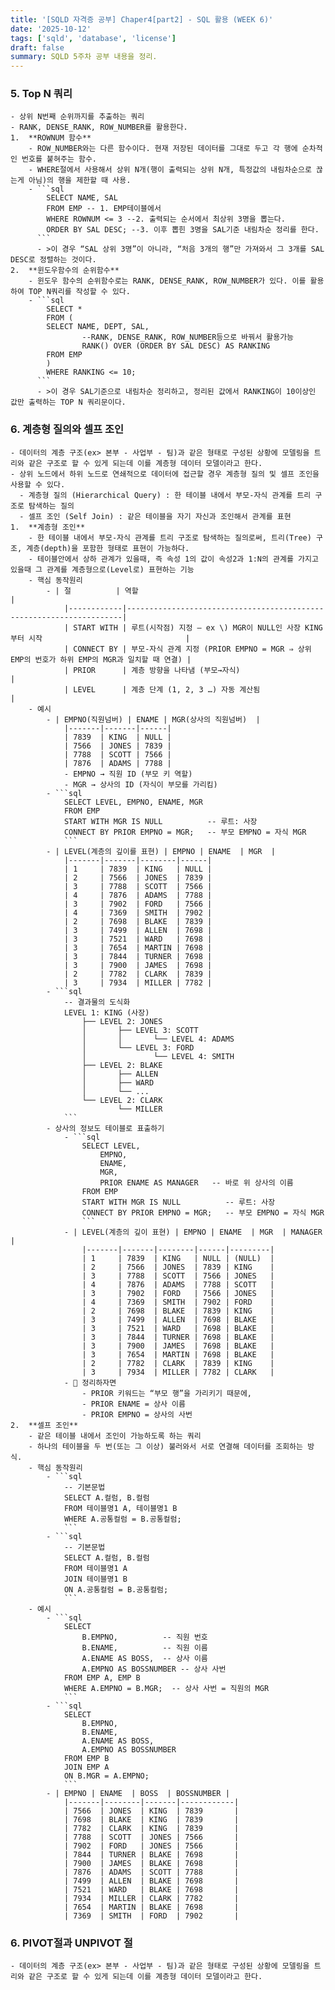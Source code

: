 ```yaml
---
title: '[SQLD 자격증 공부] Chaper4[part2] - SQL 활용 (WEEK 6)'
date: '2025-10-12'
tags: ['sqld', 'database', 'license']
draft: false
summary: SQLD 5주차 공부 내용을 정리.
---
```



### 5. Top N 쿼리

    - 상위 N번째 순위까지를 추출하는 쿼리
    - RANK, DENSE_RANK, ROW_NUMBER를 활용한다.
    1.  **ROWNUM 함수**
        - ROW_NUMBER와는 다른 함수이다. 현재 저장된 데이터를 그대로 두고 각 행에 순차적인 번호를 붙혀주는 함수.
        - WHERE절에서 사용해서 상위 N개(행이 출력되는 상위 N개, 특정값의 내림차순으로 끊는게 아님)의 행을 제한할 때 사용.
        - ```sql
            SELECT NAME, SAL
            FROM EMP -- 1. EMP테이블에서
            WHERE ROWNUM <= 3 --2. 출력되는 순서에서 최상위 3명을 뽑는다.
            ORDER BY SAL DESC; --3. 이후 뽑힌 3명을 SAL기준 내림차순 정리를 한다.
          ```
          - >이 경우 “SAL 상위 3명”이 아니라, “처음 3개의 행”만 가져와서 그 3개를 SAL DESC로 정렬하는 것이다.
    2.  **윈도우함수의 순위함수**
        - 윈도우 함수의 순위함수로는 RANK, DENSE_RANK, ROW_NUMBER가 있다. 이를 활용하여 TOP N쿼리를 작성할 수 있다.
        - ```sql
            SELECT *
            FROM (
            SELECT NAME, DEPT, SAL,
                    --RANK, DENSE_RANK, ROW_NUMBER등으로 바꿔서 활용가능
                    RANK() OVER (ORDER BY SAL DESC) AS RANKING
            FROM EMP
            )
            WHERE RANKING <= 10;
          ```
          - >이 경우 SAL기준으로 내림차순 정리하고, 정리된 값에서 RANKING이 10이상인 값만 출력하는 TOP N 쿼리문이다.

### 6. 계층형 질의와 셀프 조인

    - 데이터의 계층 구조(ex> 본부 - 사업부 - 팀)과 같은 형태로 구성된 상황에 모델링을 트리와 같은 구조로 할 수 있게 되는데 이를 계층형 데이터 모델이라고 한다.
    - 상위 노드에서 하위 노드로 연쇄적으로 데이터에 접근할 경우 계층형 질의 및 셀프 조인을 사용할 수 있다.
      - 계층형 질의 (Hierarchical Query) : 한 테이블 내에서 부모-자식 관계를 트리 구조로 탐색하는 질의
      - 셀프 조인 (Self Join) : 같은 테이블을 자기 자신과 조인해서 관계를 표현
    1.  **계층형 조인**
        - 한 테이블 내에서 부모-자식 관계를 트리 구조로 탐색하는 질의로써, 트리(Tree) 구조, 계층(depth)을 포함한 형태로 표현이 가능하다.
        - 테이블안에서 상하 관계가 있을때, 즉 속성 1의 값이 속성2과 1:N의 관계를 가지고 있을때 그 관계를 계층형으로(Level로) 표현하는 기능
        - 핵심 동작원리
            - | 절          | 역할                                                                  |
                |------------|---------------------------------------------------------------------|
                | START WITH | 루트(시작점) 지정 — ex \) MGR이 NULL인 사장 KING부터 시작                                |
                | CONNECT BY | 부모-자식 관계 지정 (PRIOR EMPNO = MGR ⇒ 상위 EMP의 번호가 하위 EMP의 MGR과 일치할 때 연결) |
                | PRIOR      | 계층 방향을 나타냄 (부모→자식)                                                  |
                | LEVEL      | 계층 단계 (1, 2, 3 …) 자동 계산됨                                            |
        - 예시
            - | EMPNO(직원넘버) | ENAME | MGR(상사의 직원넘버)  |
                |-------|-------|------|
                | 7839  | KING  | NULL |
                | 7566  | JONES | 7839 |
                | 7788  | SCOTT | 7566 |
                | 7876  | ADAMS | 7788 |
                - EMPNO → 직원 ID (부모 키 역할)
                - MGR → 상사의 ID (자식이 부모를 가리킴)
            - ```sql
                SELECT LEVEL, EMPNO, ENAME, MGR
                FROM EMP
                START WITH MGR IS NULL          -- 루트: 사장
                CONNECT BY PRIOR EMPNO = MGR;   -- 부모 EMPNO = 자식 MGR
                ```
            - | LEVEL(계층의 깊이를 표현) | EMPNO | ENAME  | MGR  |
                |-------|-------|--------|------|
                | 1     | 7839  | KING   | NULL |
                | 2     | 7566  | JONES  | 7839 |
                | 3     | 7788  | SCOTT  | 7566 |
                | 4     | 7876  | ADAMS  | 7788 |
                | 3     | 7902  | FORD   | 7566 |
                | 4     | 7369  | SMITH  | 7902 |
                | 2     | 7698  | BLAKE  | 7839 |
                | 3     | 7499  | ALLEN  | 7698 |
                | 3     | 7521  | WARD   | 7698 |
                | 3     | 7654  | MARTIN | 7698 |
                | 3     | 7844  | TURNER | 7698 |
                | 3     | 7900  | JAMES  | 7698 |
                | 2     | 7782  | CLARK  | 7839 |
                | 3     | 7934  | MILLER | 7782 |
            - ```sql
                -- 결과물의 도식화
                LEVEL 1: KING (사장)
                    ├── LEVEL 2: JONES
                    │       ├── LEVEL 3: SCOTT
                    │       │       └── LEVEL 4: ADAMS
                    │       └── LEVEL 3: FORD
                    │               └── LEVEL 4: SMITH
                    ├── LEVEL 2: BLAKE
                    │       ├── ALLEN
                    │       ├── WARD
                    │       └── ...
                    └── LEVEL 2: CLARK
                            └── MILLER
                ```
            - 상사의 정보도 테이블로 표출하기
                - ```sql
                    SELECT LEVEL,
                        EMPNO,
                        ENAME,
                        MGR,
                        PRIOR ENAME AS MANAGER   -- 바로 위 상사의 이름
                    FROM EMP
                    START WITH MGR IS NULL          -- 루트: 사장
                    CONNECT BY PRIOR EMPNO = MGR;   -- 부모 EMPNO = 자식 MGR
                    ```
                - | LEVEL(계층의 깊이 표현) | EMPNO | ENAME  | MGR  | MANAGER |
                    |-------|-------|--------|------|---------|
                    | 1     | 7839  | KING   | NULL | (NULL)  |
                    | 2     | 7566  | JONES  | 7839 | KING    |
                    | 3     | 7788  | SCOTT  | 7566 | JONES   |
                    | 4     | 7876  | ADAMS  | 7788 | SCOTT   |
                    | 3     | 7902  | FORD   | 7566 | JONES   |
                    | 4     | 7369  | SMITH  | 7902 | FORD    |
                    | 2     | 7698  | BLAKE  | 7839 | KING    |
                    | 3     | 7499  | ALLEN  | 7698 | BLAKE   |
                    | 3     | 7521  | WARD   | 7698 | BLAKE   |
                    | 3     | 7844  | TURNER | 7698 | BLAKE   |
                    | 3     | 7900  | JAMES  | 7698 | BLAKE   |
                    | 3     | 7654  | MARTIN | 7698 | BLAKE   |
                    | 2     | 7782  | CLARK  | 7839 | KING    |
                    | 3     | 7934  | MILLER | 7782 | CLARK   |
                - 📌 정리하자면
                    - PRIOR 키워드는 “부모 행”을 가리키기 때문에,
                    - PRIOR ENAME = 상사 이름
                    - PRIOR EMPNO = 상사의 사번
    2.  **셀프 조인**
        - 같은 테이블 내에서 조인이 가능하도록 하는 쿼리
        - 하나의 테이블을 두 번(또는 그 이상) 불러와서 서로 연결해 데이터를 조회하는 방식.
        - 핵심 동작원리
            - ```sql
                -- 기본문법
                SELECT A.컬럼, B.컬럼
                FROM 테이블명1 A, 테이블명1 B
                WHERE A.공통컬럼 = B.공통컬럼;
                ```
            - ```sql
                -- 기본문법
                SELECT A.컬럼, B.컬럼
                FROM 테이블명1 A
                JOIN 테이블명1 B
                ON A.공통컬럼 = B.공통컬럼;
                ```
        - 예시
            - ```sql
                SELECT
                    B.EMPNO,          -- 직원 번호
                    B.ENAME,          -- 직원 이름
                    A.ENAME AS BOSS,  -- 상사 이름
                    A.EMPNO AS BOSSNUMBER -- 상사 사번
                FROM EMP A, EMP B
                WHERE A.EMPNO = B.MGR;  -- 상사 사번 = 직원의 MGR
                ```
            - ```sql
                SELECT
                    B.EMPNO,
                    B.ENAME,
                    A.ENAME AS BOSS,
                    A.EMPNO AS BOSSNUMBER
                FROM EMP B
                JOIN EMP A
                ON B.MGR = A.EMPNO;
                ```
            - | EMPNO | ENAME  | BOSS  | BOSSNUMBER |
                |-------|--------|-------|------------|
                | 7566  | JONES  | KING  | 7839       |
                | 7698  | BLAKE  | KING  | 7839       |
                | 7782  | CLARK  | KING  | 7839       |
                | 7788  | SCOTT  | JONES | 7566       |
                | 7902  | FORD   | JONES | 7566       |
                | 7844  | TURNER | BLAKE | 7698       |
                | 7900  | JAMES  | BLAKE | 7698       |
                | 7876  | ADAMS  | SCOTT | 7788       |
                | 7499  | ALLEN  | BLAKE | 7698       |
                | 7521  | WARD   | BLAKE | 7698       |
                | 7934  | MILLER | CLARK | 7782       |
                | 7654  | MARTIN | BLAKE | 7698       |
                | 7369  | SMITH  | FORD  | 7902       |

### 6. PIVOT절과 UNPIVOT 절

    - 데이터의 계층 구조(ex> 본부 - 사업부 - 팀)과 같은 형태로 구성된 상황에 모델링을 트리와 같은 구조로 할 수 있게 되는데 이를 계층형 데이터 모델이라고 한다.
